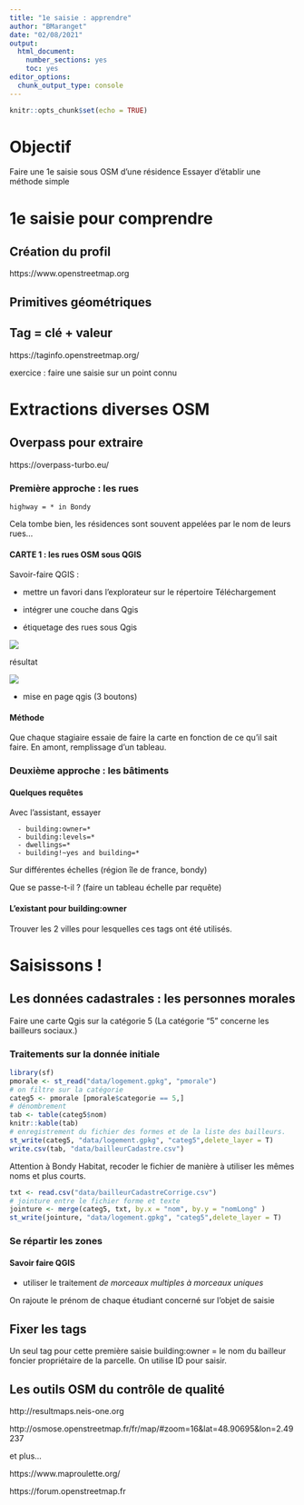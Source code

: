 ```yaml
---
title: "1e saisie : apprendre"
author: "BMaranget"
date: "02/08/2021"
output: 
  html_document: 
    number_sections: yes
    toc: yes
editor_options: 
  chunk_output_type: console
---
```


```r
knitr::opts_chunk$set(echo = TRUE)
```


# Objectif

Faire une 1e saisie sous OSM d'une résidence
Essayer d'établir une méthode simple

# 1e saisie pour comprendre

## Création du profil

https://www.openstreetmap.org

## Primitives géométriques

## Tag = clé + valeur

https://taginfo.openstreetmap.org/

exercice : faire une saisie sur un point connu

# Extractions diverses OSM

## Overpass pour extraire

https://overpass-turbo.eu/

### Première approche : les rues


```
highway = * in Bondy
```

Cela tombe bien, les résidences sont souvent appelées par le nom de leurs rues...


#### CARTE 1 : les rues OSM sous QGIS

Savoir-faire QGIS : 

- mettre un favori dans l'explorateur sur le répertoire Téléchargement

- intégrer une couche dans Qgis

- étiquetage des rues sous Qgis

![](img/rue.png)

résultat


![](img/etikrue.PNG)

- mise en page qgis (3 boutons)

#### Méthode

Que chaque stagiaire essaie de faire la carte en fonction de ce qu'il sait faire.
En amont, remplissage d'un tableau.


### Deuxième approche : les bâtiments


#### Quelques requêtes

Avec l'assistant, essayer 


```
  - building:owner=*
  - building:levels=*
  - dwellings=*
  - building!~yes and building=*
```
  
Sur différentes échelles (région île de france, bondy)

Que se passe-t-il ? (faire un tableau échelle par requête)



#### L'existant pour building:owner

Trouver les 2 villes pour lesquelles ces tags ont été utilisés.

# Saisissons !

## Les données cadastrales : les personnes morales

Faire une carte Qgis sur la catégorie 5 (La catégorie "5" concerne les bailleurs sociaux.)

### Traitements sur la donnée initiale

```r
library(sf)
pmorale <- st_read("data/logement.gpkg", "pmorale")
# on filtre sur la catégorie
categ5 <- pmorale [pmorale$categorie == 5,]
# dénombrement
tab <- table(categ5$nom)
knitr::kable(tab)
# enregistrement du fichier des formes et de la liste des bailleurs.
st_write(categ5, "data/logement.gpkg", "categ5",delete_layer = T)
write.csv(tab, "data/bailleurCadastre.csv")
```

Attention à Bondy Habitat, recoder le fichier de manière à utiliser les mêmes noms et plus courts.

```r
txt <- read.csv("data/bailleurCadastreCorrige.csv")
# jointure entre le fichier forme et texte
jointure <- merge(categ5, txt, by.x = "nom", by.y = "nomLong" )
st_write(jointure, "data/logement.gpkg", "categ5",delete_layer = T)
```


### Se répartir les zones

#### Savoir faire QGIS


- utiliser le traitement *de morceaux multiples à morceaux uniques*

On rajoute le prénom de chaque étudiant concerné sur l'objet de saisie


## Fixer les tags

Un seul tag pour cette première saisie 
building:owner = le nom du bailleur foncier propriétaire de la parcelle.
On utilise ID pour saisir.

## Les outils OSM du contrôle de qualité

http://resultmaps.neis-one.org

http://osmose.openstreetmap.fr/fr/map/#zoom=16&lat=48.90695&lon=2.49237

et plus...

https://www.maproulette.org/

https://forum.openstreetmap.fr











